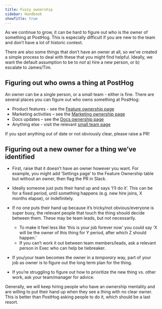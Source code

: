 ```yaml
---
title: Fuzzy ownership
sidebar: Handbook
showTitle: true
---
```


As we continue to grow, it can be hard to figure out who is the owner of something at PostHog. This is especially difficult if you are new to the team and don’t have a lot of historic context.

There are also some things that don’t have an owner at all, so we've created a simple process to deal with these that you might find helpful. Ideally, we want the default assumption to be to _not_ a) hire a new person, or b) escalate to James/Tim.

## Figuring out who owns a thing at PostHog

An owner can be a single person, or a small team - either is fine. There are several places you can figure out who owns something at PostHog:

- Product features - see the [Feature ownership page](/handbook/engineering/feature-ownership)
- Marketing activities – see the [Marketing ownership page](/handbook/growth/marketing/ownership)
- Docs updates – see the [Docs ownership page](/handbook/content-and-docs/docs)
- Anything else - visit the relevant [small team page](/teams)

If you spot anything out of date or not obviously clear, please raise a PR!

## Figuring out a new owner for a thing we’ve identified

- First, raise that it doesn’t have an owner however you want. For example, you might add ‘Settings page’ to the Feature Ownership table but without an owner, then flag the PR in Slack.

- Ideally someone just puts their hand up and says ‘I’ll do it’. This can be for a fixed period, until something happens (e.g. new hire joins, X months elapse), or indefinitely.

- If no one puts their hand up because it’s tricky/not obvious/everyone is super busy, the relevant people that touch the thing should decide between them. These may be team leads, but not necessarily. 
  - To make it feel less like ‘this is your job forever now’ you could say ‘X will be the owner of this thing for Y period, after which Z should happen.’
  - If you can’t work it out between team members/leads, ask a relevant person in Exec who can help be tiebreaker.
  
- If you/your team becomes the owner in a _temporary_ way, part of your job as owner is to figure out the long term plan for the thing.

- If you’re struggling to figure out how to prioritize the new thing vs. other work, ask your team/manager for advice.

Generally, we will keep hiring people who have an ownership mentality and are willing to put their hand up when they see a thing with no clear owner. This is better than PostHog asking people to do it, which should be a last resort.
